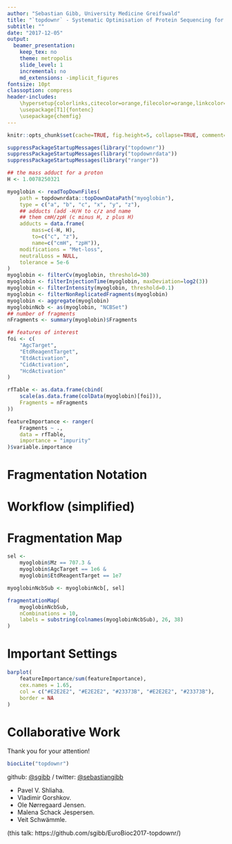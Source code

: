 ```yaml
---
author: "Sebastian Gibb, University Medicine Greifswald"
title: "`topdownr` - Systematic Optimisation of Protein Sequencing for Top-Down Proteomics"
subtitle: ""
date: "2017-12-05"
output:
  beamer_presentation:
    keep_tex: no
    theme: metropolis
    slide_level: 1
    incremental: no
    md_extensions: -implicit_figures
fontsize: 10pt
classoption: compress
header-includes:
    \hypersetup{colorlinks,citecolor=orange,filecolor=orange,linkcolor=orange,urlcolor=orange}
    \usepackage[T1]{fontenc}
    \usepackage{chemfig}
---
```


```r
knitr::opts_chunk$set(cache=TRUE, fig.height=5, collapse=TRUE, comment="#")
```

```r
suppressPackageStartupMessages(library("topdownr"))
suppressPackageStartupMessages(library("topdownrdata"))
suppressPackageStartupMessages(library("ranger"))

## the mass adduct for a proton
H <- 1.0078250321

myoglobin <- readTopDownFiles(
    path = topdownrdata::topDownDataPath("myoglobin"),
    type = c("a", "b", "c", "x", "y", "z"),
    ## adducts (add -H/H to c/z and name
    ## them cmH/zpH (c minus H, z plus H)
    adducts = data.frame(
        mass=c(-H, H),
        to=c("c", "z"),
        name=c("cmH", "zpH")),
    modifications = "Met-loss",
    neutralLoss = NULL,
    tolerance = 5e-6
)
myoglobin <- filterCv(myoglobin, threshold=30)
myoglobin <- filterInjectionTime(myoglobin, maxDeviation=log2(3))
myoglobin <- filterIntensity(myoglobin, threshold=0.1)
myoglobin <- filterNonReplicatedFragments(myoglobin)
myoglobin <- aggregate(myoglobin)
myoglobinNcb <- as(myoglobin, "NCBSet")
## number of fragments
nFragments <- summary(myoglobin)$Fragments

## features of interest
foi <- c(
    "AgcTarget",
    "EtdReagentTarget",
    "EtdActivation",
    "CidActivation",
    "HcdActivation"
)

rfTable <- as.data.frame(cbind(
    scale(as.data.frame(colData(myoglobin)[foi])),
    Fragments = nFragments
))

featureImportance <- ranger(
    Fragments ~ .,
    data = rfTable,
    importance = "impurity"
)$variable.importance
```

# Fragmentation Notation

\centering
\input{images/abcxyzmn.tex}

# Workflow (simplified)

\makebox[0.85\paperwidth][c]{
\input{images/topdownr-workflow-simplified.tex}
}

# Fragmentation Map

```r
sel <-
    myoglobin$Mz == 707.3 &
    myoglobin$AgcTarget == 1e6 &
    myoglobin$EtdReagentTarget == 1e7

myoglobinNcbSub <- myoglobinNcb[, sel]

fragmentationMap(
    myoglobinNcbSub,
    nCombinations = 10,
    labels = substring(colnames(myoglobinNcbSub), 26, 38)
)
```

# Important Settings

```r
barplot(
    featureImportance/sum(featureImportance),
    cex.names = 1.65,
    col = c("#E2E2E2", "#E2E2E2", "#23373B", "#E2E2E2", "#23373B"),
    border = NA
)
```

# Collaborative Work

Thank you for your attention!

```r
biocLite("topdownr")
```

github: [\@sgibb](https://github.com/sgibb) /
twitter: [\@sebastiangibb](https://twitter.com/sebastiangibb)

- Pavel V. Shliaha.
- Vladimir Gorshkov.
- Ole Nørregaard Jensen.
- Malena Schack Jespersen.
- Veit Schwämmle.

(this talk: https://github.com/sgibb/EuroBioc2017-topdownr/)
